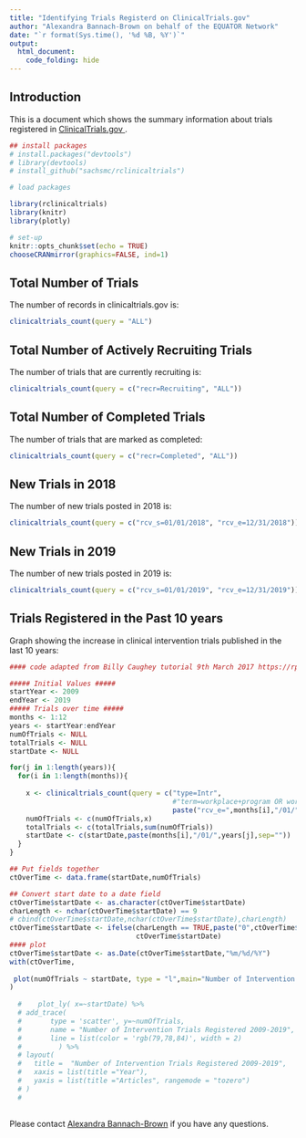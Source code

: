 ```yaml
---
title: "Identifying Trials Registerd on ClinicalTrials.gov"
author: "Alexandra Bannach-Brown on behalf of the EQUATOR Network"
date: "`r format(Sys.time(), '%d %B, %Y')`"
output: 
  html_document:
    code_folding: hide
---
```


## Introduction

This is a document which shows the summary information about trials registered in <a href="http://clinicaltrials.gov" target="_blank"> ClinicalTrials.gov </a>. 



```r
## install packages
# install.packages("devtools")
# library(devtools)
# install_github("sachsmc/rclinicaltrials")

# load packages

library(rclinicaltrials)
library(knitr)
library(plotly)

# set-up
knitr::opts_chunk$set(echo = TRUE)
chooseCRANmirror(graphics=FALSE, ind=1)
```



## Total Number of Trials

The number of records in clinicaltrials.gov is: 
```r
clinicaltrials_count(query = "ALL")
```


## Total Number of Actively Recruiting Trials

The number of trials that are currently recruiting is: 
```r
clinicaltrials_count(query = c("recr=Recruiting", "ALL"))
```


## Total Number of Completed Trials

The number of trials that are marked as completed:
```r
clinicaltrials_count(query = c("recr=Completed", "ALL"))
```


## New Trials in 2018
The number of new trials posted in 2018 is: 
```r
clinicaltrials_count(query = c("rcv_s=01/01/2018", "rcv_e=12/31/2018"))
```


## New Trials in 2019
The number of new trials posted in 2019 is: 
```r
clinicaltrials_count(query = c("rcv_s=01/01/2019", "rcv_e=12/31/2019"))
```


## Trials Registered in the Past 10 years
Graph showing the increase in clinical intervention trials published in the last 10 years:
```r
#### code adapted from Billy Caughey tutorial 9th March 2017 https://rpubs.com/wgcaughey1984/257099 ##

##### Initial Values #####
startYear <- 2009
endYear <- 2019
##### Trials over time #####
months <- 1:12
years <- startYear:endYear
numOfTrials <- NULL
totalTrials <- NULL
startDate <- NULL

for(j in 1:length(years)){
  for(i in 1:length(months)){
    
    x <- clinicaltrials_count(query = c("type=Intr", 
                                        #"term=workplace+program OR workplace+wellness OR workplace+health+program", 
                                        paste("rcv_e=",months[i],"/01/",years[j],sep="")))
    numOfTrials <- c(numOfTrials,x)
    totalTrials <- c(totalTrials,sum(numOfTrials))
    startDate <- c(startDate,paste(months[i],"/01/",years[j],sep=""))
  }
}

## Put fields together
ctOverTime <- data.frame(startDate,numOfTrials)

## Convert start date to a date field
ctOverTime$startDate <- as.character(ctOverTime$startDate)
charLength <- nchar(ctOverTime$startDate) == 9
# cbind(ctOverTime$startDate,nchar(ctOverTime$startDate),charLength)
ctOverTime$startDate <- ifelse(charLength == TRUE,paste("0",ctOverTime$startDate,sep=""),
                               ctOverTime$startDate)
#### plot
ctOverTime$startDate <- as.Date(ctOverTime$startDate,"%m/%d/%Y")
with(ctOverTime, 
     
 plot(numOfTrials ~ startDate, type = "l",main="Number of Intervention Trials Registered 2009-2019", ylim = c(0,250000), xlab = "Time",ylab="Trials")
)
     
  #    plot_ly( x=~startDate) %>%
  # add_trace(
  #       type = 'scatter', y=~numOfTrials, 
  #       name = "Number of Intervention Trials Registered 2009-2019", mode = 'lines+markers',
  #       line = list(color = 'rgb(79,78,84)', width = 2)
  #         ) %>%
  # layout(
  #   title =  "Number of Intervention Trials Registered 2009-2019",
  #   xaxis = list(title ="Year"),
  #   yaxis = list(title ="Articles", rangemode = "tozero")
  # )
  #    
     

```



Please contact <a href="mailto:alexandra_bannachbrown@bond.edu.au" target="_blank"> Alexandra Bannach-Brown</a> if you have any questions. 

